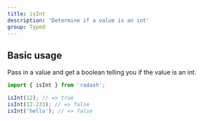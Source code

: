 ```yaml
---
title: isInt
description: 'Determine if a value is an int'
group: Typed
---
```


## Basic usage

Pass in a value and get a boolean telling you if the value is an int.

```ts
import { isInt } from 'radash';

isInt(12); // => true
isInt(12.233); // => false
isInt('hello'); // => false
```
